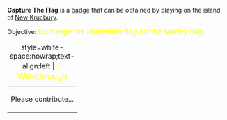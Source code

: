 '''Capture The Flag''' is a [[Badges|badge]] that can be obtained by playing on the island of [[New Krucbury]].

Objective: <big style="color:yellow">Exchange the Inquisition flag for the Marley flag.</big>

{| class="mw-collapsible mw-collapsed"
|+ style=white-space:nowrap;text-align:left | <big style="color:yellow">💡 Walkthrough</big>
|-
| Please contribute...
|}